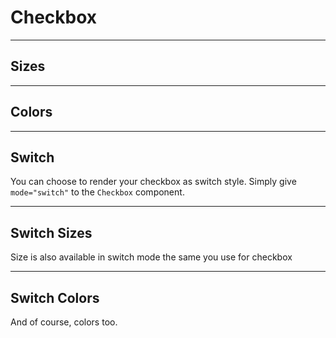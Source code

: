 
<Meta title="Components/Checkbox" component={Checkbox} />

# Checkbox

<Canvas>
  <Story id="components-checkbox--simple" />
</Canvas>

<ArgsTable of={Checkbox} />

---

## Sizes

<Canvas>
  <Story id="components-checkbox--sizes" />
</Canvas>

---

## Colors

<Canvas>
  <Story id="components-checkbox--colors" />
</Canvas>

---

## Switch

You can choose to render your checkbox as switch style. Simply give `mode="switch"` to the `Checkbox` component.

<Canvas>
  <Story id="components-checkbox--switch" />
</Canvas>

---

## Switch Sizes

Size is also available in switch mode the same you use for checkbox

<Canvas>
  <Story id="components-checkbox--switch-sizes" />
</Canvas>

---

## Switch Colors

And of course, colors too.

<Canvas>
  <Story id="components-checkbox--switch-colors" />
</Canvas>
